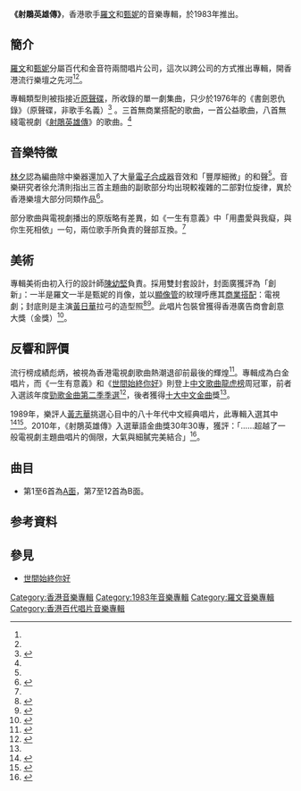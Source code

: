 {{Otheruses|射鵰英雄傳 (消歧義)}}
{{Infobox album
|Name = 射鵰英雄傳 
|Type = 專輯
|Artist = [[羅文|羅文]]、[[甄妮|甄妮]]
|format =黑膠唱片
|Cover = The Legend of the Condor Heroes (1983 TV series)-soundtrack.jpg
|Released = 1983年
|Length = 36:11
|Label = [[百代唱片_(香港)|百代唱片]]
|Reviews =
}}
'''《射鵰英雄傳》'''，香港歌手[[羅文|羅文]]和[[甄妮|甄妮]]的音樂專輯，於1983年推出。

==簡介==
[[羅文|羅文]]和[[甄妮|甄妮]]分屬百代和金音符兩間唱片公司，這次以跨公司的方式推出專輯，開香港流行樂壇之先河<ref name="電視汁"/><ref name="專輯"/>。

專輯類型則被指接近[[原聲碟|原聲碟]]，所收錄的單一劇集曲，只少於1976年的《書劍恩仇錄》（原聲碟，非歌手名義）<ref name="電視汁">{{Cite book|title=Dian shi zhi lao fan : tiao jin ju ji ge da shi dai|url=https://www.worldcat.org/oclc/1101291993|location=Xianggang|isbn=978-988-8571-24-6|oclc=1101291993|last=Huang, Guoen,|last2=黃國恩,|page=217-218|access-date=2020-08-25|archive-date=2020-09-14|archive-url=https://web.archive.org/web/20200914160011/https://www.worldcat.org/title/dian-shi-zhi-lao-fan-tiao-jin-ju-ji-ge-da-shi-dai/oclc/1101291993|dead-url=no}}</ref> 。三首無商業搭配的歌曲，一首公益歌曲，八首無綫電視劇《[[射鵰英雄傳_(1983年電視劇)|射鵰英雄傳]]》的歌曲。<ref name="專輯"/>

==音樂特徵==
[[林夕|林夕]]認為編曲除中樂器還加入了大量[[合成器|電子合成器]]音效和「豐厚細微」的和聲<ref name="夕"/>。音樂研究者徐允清則指出三首主題曲的副歌部分均出現較複雜的二部對位旋律，異於香港樂壇大部分同類作品<ref name="徐">{{Cite book|title=香港流行曲：旋律與詩詞的衝擊|last=徐允清|first=|publisher=匯智出版有限公司|year=2008|isbn=9789887898726|location=HK|pages=39-44}}</ref>。

部分歌曲與電視劇播出的原版略有差異，如《一生有意義》中「用盡愛與我癡，與你生死相依」一句，兩位歌手所負責的聲部互換。<ref name="電視汁"/>

==美術==
專輯美術由初入行的設計師[[陳幼堅|陳幼堅]]負責。採用雙封套設計，封面廣獲評為「創新」：一半是羅文一半是甄妮的肖像，並以[[阴极射线管|顯像管]]的紋理呼應其[[商業搭配|商業搭配]]：電視劇；封底則是主演[[黃日華|黃日華]]拉弓的造型照<ref name="專輯">{{Cite book|title=香港流行音樂專輯101．第一部|author=Muzikland|publisher=非凡出版|year=2018|isbn=9789888513710|location=香港|pages=37,100-103}}</ref><ref name="柏">{{Cite book|title=漫遊八十年代：聽廣東歌的好日子|last=黃夏柏|first=|publisher=非凡出版|year=2017|isbn=9789888463138|location=香港|pages=255-257}}</ref>。此唱片包裝曾獲得香港廣告商會創意大獎（金獎）<ref>{{Cite web|title=MORE THAN 600 LOCAL AND INTERNATIONAL AWARDS|url=https://www.alanchandesign.com/wp-content/uploads/2017/01/AWARDS-Data_For-Website.pdf|format=PDF|publisher=陳幼堅設計公司|language=en|access-date=2021-05-21|archive-date=2021-05-21|archive-url=https://web.archive.org/web/20210521030717/https://www.alanchandesign.com/wp-content/uploads/2017/01/AWARDS-Data_For-Website.pdf|dead-url=no}}</ref>。

==反響和評價==
流行榜成績彪炳，被視為香港電視劇歌曲熱潮退卻前最後的輝煌<ref name="夕">{{cite magazine |author=林夕 |date=1986年12月|title=中文歌十年（76-86）|url=|magazine=號外 |location=HK |publisher= |page= |access-date= }}</ref>。專輯成為白金唱片，而《一生有意義》和《[[世間始終你好|世間始終你好]]》則登上[[中文歌曲龍虎榜|中文歌曲龍虎榜]]周冠軍，前者入選該年度[[勁歌金曲優秀選|勁歌金曲第二季季選]]<ref name=hktv1983-08-04>{{cite journal |author1=雅雅 |title=八三年度十大勁歌金曲‧第二季獲選名曲公布 |journal=《香港電視》 |date=1983-08-04 |issue=822 |pages=146}}</ref>，後者獲得[[十大中文金曲頒獎音樂會|十大中文金曲]]獎<ref name="專輯"/>。

1989年，樂評人[[黃志華|黃志華]]挑選心目中的八十年代中文經典唱片，此專輯入選其中<ref>{{cite magazine |author=黃志華 |date=1989-12-01 |title=回顧八十年代特輯1|url= |magazine=Music Bus「音樂通信」(163期) |location=香港 |publisher= |page= |access-date= }}</ref><ref>{{cite magazine |author=黃志華 |date=1989-12-15 |title=回顧八十年代特輯2|url= |magazine=Music Bus「音樂通信」(164期) |location=香港 |publisher= |page= |access-date= }}</ref>。2010年，《射鵰英雄傳》入選華語金曲獎30年30專，獲評：「……超越了一般電視劇主題曲唱片的侷限，大氣與細膩完美結合」<ref>{{Cite web|url=http://www.chinesemusicawards.org/news/2012/0125/63.html|title=“華語金曲獎”30年經典點評|accessdate=|author=|date=2010-12-18|publisher=華語金曲獎|archive-url=https://web.archive.org/web/20140926142750/http://www.chinesemusicawards.org/news/2012/0125/63.html|archive-date=2014-09-26|dead-url=yes}}</ref>。

==曲目==
*第1至6首為[[A面與B面|A面]]，第7至12首為B面。
{{Tracklist 
| collapsed = 
| headline = 黑膠唱片（唱片編號：EMGS-6108）
| font_size = 
| total_length = 36:11

| all_writing = 
| all_music = 
| all_lyrics = 
| all_arranger = 
| all_producer =  
| all_except = 

| extra_column = 歌手

| title1 = 鐵血丹心
| note1 =《射鵰英雄傳之鐵血丹心》主題曲
| longnote1 = 
| music1 = [[顧嘉煇|顧嘉煇]]
| lyrics1 = [[鄧偉雄|鄧偉雄]]
| arranger1 = 顧嘉煇
| producer1 = 
| extra1 =[[甄妮|甄妮]]、[[羅文|羅文]]
| length1 = 2:50

| title2 = 滿江紅
| note2 =《射鵰英雄傳之鐵血丹心》插曲
| longnote2 =
| music2 = 顧嘉煇
| lyrics2 = [[岳飛|岳飛]]
| arranger2 = 顧嘉煇
| producer2 =  
| extra2 =羅文
| length2 = 2:09

| title3 = 桃花開
| note3 = 《射鵰英雄傳之東邪西毒》插曲
| longnote3 = 
| music3 = 顧嘉煇
| lyrics3 = [[黃霑|黃霑]]
| arranger3 = 顧嘉煇
| producer3 = 
| extra3 =甄妮、羅文
| length3 = 3:15

| title4 = 肯去承擔愛
| note4 = 《射鵰英雄傳之東邪西毒》插曲
| longnote4 = 
| music4 = 顧嘉煇
| lyrics4 = 黃霑
| arranger4 = 顧嘉煇
| producer4 = 
| extra4 =甄妮
| length4 = 3:24

| title5 = 長城謠
| note5 =
| longnote5 = 
| music5 = [[羅迪|羅迪]]
| lyrics5 = 盧國沾
| arranger5 = 羅迪
| producer5 = 
| extra5 =羅文
| length5 = 3:57

| title6 =你的淺笑
| note6 = 改篇自[[陳淑樺|陳淑樺]]的歌曲《歡聚》
| longnote6 = 
| music6 = [[張弼|張弼]]
| lyrics6 =[[鄭國江|鄭國江]]
| arranger6 = 羅迪
| producer6 = 
| extra6 =甄妮
| length6 = 2:41

| title7 =[[世間始終你好|世間始終你好]]
| note7 = 《射鵰英雄傳之華山論劍》主題曲
| longnote7 = 
| music7 = 顧嘉煇
| lyrics7 =黃霑
| arranger7 = 顧嘉煇
| producer7 = 
| extra7 = 羅文、甄妮
| length7 = 2:44

| title8 =四張機
| note8 = 《射鵰英雄傳之華山論劍》插曲
| longnote8 = 
| music8 = 顧嘉煇
| lyrics8 = [[金庸|金庸]]
| arranger8 = 顧嘉煇
| producer8 = 
| extra8 = 甄妮
| length8 = 2:34

| title9 =一生有意義
| note9 = 《射鵰英雄傳之東邪西毒》主題曲 
| longnote9 = 
| music9 = 顧嘉煇
| lyrics9 =黃霑
| arranger9 = 顧嘉煇
| producer9 = 
| extra9 = 甄妮、羅文
| length9 = 2:59

| title10 =千愁記舊情
| note10 =《射鵰英雄傳之華山論劍》插曲
| longnote10 = 
| music10 = 顧嘉煇
| lyrics10 =黃霑
| arranger10 = 顧嘉煇
| producer10 = 
| extra10 = 羅文
| length10 = 3:42

| title11 = 似是前生欠你
| note11 =
| longnote11 = 
| music11 = 甄妮
| lyrics11 =盧國沾
| arranger11 = 羅迪 
| producer11 = 
| extra11 = 甄妮
| length11 = 2:31

| title12 = 美滿前途全力創
| note12 =1983年禁毒宣傳歌
| longnote12 = 
| music12 = 葉惠康
| lyrics12 =鄭國江
| arranger12 = [[奧金寶|奧金寶]]
| producer12 = 
| extra12 = 羅文
| length12 = 3:25
}}

==参考資料==
{{reflist}}

== 參見 ==
* [[世間始終你好|世間始終你好]]

{{羅文}}
{{射鵰三部曲}}
[[Category:香港音樂專輯|Category:香港音樂專輯]]
[[Category:1983年音樂專輯|Category:1983年音樂專輯]]
[[Category:羅文音樂專輯|Category:羅文音樂專輯]]
[[Category:香港百代唱片音樂專輯|Category:香港百代唱片音樂專輯]]